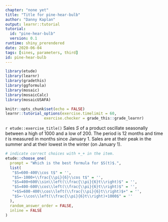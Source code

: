 ```yaml
---
chapter: "none yet"
title: "Title for pine-hear-bulb"
author: "Danny Kaplan"
output: learnr::tutorial
tutorial:
  id: "pine-hear-bulb"
  version: 0.1
runtime: shiny_prerendered
date: 2020-06-04 
tags: [sines, parameters, third]
id: pine-hear-bulb
---
```


```r
library(etude)
library(learnr)
library(gradethis)
library(ggformula)
library(mosaic)
library(mosaicCalc)
library(mosaicUSAFA)

knitr::opts_chunk$set(echo = FALSE)
learnr::tutorial_options(exercise.timelimit = 60, 
                 exercise.checker = grade_this::grade_learnr)
```


`r etude::exercise_title()` Sales $S$ of a product oscillate seasonally between a high of $1000$ and a low of $200$. The period is 12 months and time $t$ is measured in months since January 1. Sales are at their peak in the summer and at their lowest in the winter (on January 1). 


```r
# indicate correct choices with +_+ in the item.
etude::choose_one(
  prompt = "Which is the best formula for $S(t)$.",
  list(
   "$S=600-400\\cos t$" = '',
   "$S=-1000+\\frac{\\pi}{6}\\cos t$" = '',
   "$S=400+600\\sin\\left(\\frac{\\pi}{6}t\\right)$" = '',
   "$S=400-600\\cos\\left(\\frac{\\pi}{6}t\\right)$" = '',
   "+$S=600-400\\cos\\left(\\frac{\\pi}{6}t\\right)$+" = '',
   "$S=-\\cos\\left(\\frac{\\pi}{6}t\\right)+1000$" = ''
  ),
  random_answer_order = FALSE,
  inline = FALSE
)
```







